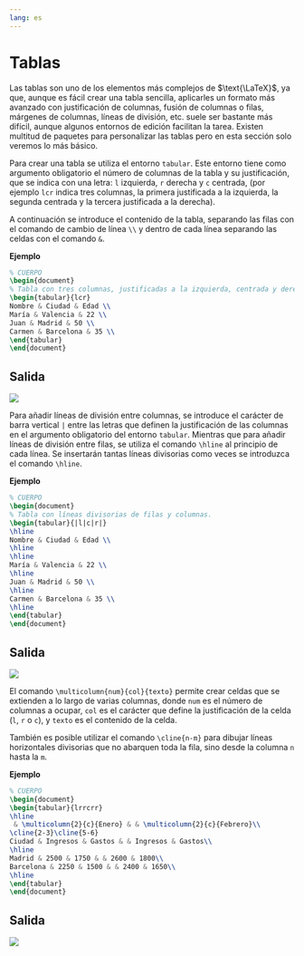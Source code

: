 ```yaml
---
lang: es
---
```


# Tablas {#sec-tablas}

Las tablas son uno de los elementos más complejos de $\text{\LaTeX}$, ya que, aunque es fácil crear una tabla sencilla, aplicarles un formato más avanzado con justificación de columnas, fusión de columnas o filas, márgenes de columnas, líneas de división, etc. suele ser bastante más difícil, aunque algunos entornos de edición facilitan la tarea.  Existen multitud de paquetes para personalizar las tablas pero en esta sección solo veremos lo más básico.

Para crear una tabla se utiliza el entorno `tabular`. Este entorno tiene como argumento obligatorio el número de columnas de la tabla y su justificación, que se indica con una letra: `l` izquierda, `r` derecha y `c` centrada, (por ejemplo `lcr` indica tres columnas, la primera justificada a la izquierda, la segunda centrada y la tercera justificada a la derecha).

A continuación se introduce el contenido de la tabla, separando las filas con el comando de cambio de línea `\\` y dentro de cada línea separando las celdas con el comando `&`. 

**Ejemplo**

```latex
% CUERPO
\begin{document}
% Tabla con tres columnas, justificadas a la izquierda, centrada y derecha.
\begin{tabular}{lcr}
Nombre & Ciudad & Edad \\
María & Valencia & 22 \\
Juan & Madrid & 50 \\
Carmen & Barcelona & 35 \\
\end{tabular}
\end{document}
```

:::{.callout-note collapse="true" icon=false}
## Salida
![](img/tablas/tabla-simple.png)
:::

Para añadir líneas de división entre columnas, se introduce el carácter de barra vertical `|` entre las letras que definen la justificación de las columnas en el argumento obligatorio del entorno `tabular`. Mientras que para añadir líneas de división entre filas, se utiliza el comando `\hline` al principio de cada línea. Se insertarán tantas líneas divisorias como veces se introduzca el comando `\hline`.

**Ejemplo**

```latex
% CUERPO
\begin{document}
% Tabla con líneas divisorias de filas y columnas.
\begin{tabular}{|l|c|r|}
\hline
Nombre & Ciudad & Edad \\ 
\hline
\hline
María & Valencia & 22 \\
\hline
Juan & Madrid & 50 \\
\hline
Carmen & Barcelona & 35 \\
\hline
\end{tabular}
\end{document}
```

:::{.callout-note collapse="true" icon=false}
## Salida
![](img/tablas/tabla-delimitada.png)
:::

El comando `\multicolumn{num}{col}{texto}` permite crear celdas que se extienden a lo largo de varias columnas, donde `num` es el número de columnas a ocupar, `col` es el carácter que define la justificación de la celda (`l`, `r` o `c`), y `texto` es el contenido de la celda.

También es posible utilizar el comando `\cline{n-m}` para dibujar líneas horizontales divisorias que no abarquen toda la fila, sino desde la columna `n` hasta la `m`.

**Ejemplo**

```latex
% CUERPO
\begin{document}
\begin{tabular}{lrrcrr}
\hline
 & \multicolumn{2}{c}{Enero} & & \multicolumn{2}{c}{Febrero}\\
\cline{2-3}\cline{5-6}
Ciudad & Ingresos & Gastos & & Ingresos & Gastos\\ 
\hline
Madrid & 2500 & 1750 & & 2600 & 1800\\ 
Barcelona & 2250 & 1500 & & 2400 & 1650\\ 
\hline
\end{tabular}
\end{document}
```

:::{.callout-note collapse="true" icon=false}
## Salida
![](img/tablas/tabla-multicolumna.png)
:::
